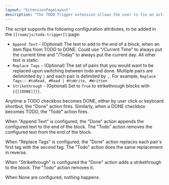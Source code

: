 ```yaml
---
layout: "ExtensionPageLayout"
description: "The TODO Trigger extension allows the user to tie an action upon converting a TODO to DONE."
---
```


The script supports the following configuration attributes, to be added in the `[[roam/js/todo-trigger]]` page:

- `Append Text` - (Optional) The text to add to the end of a block, when an item flips from TODO to DONE. Could use "/Current Time" to always put the current time and "/Today" to always put the current day. All other text is static.
- `Replace Tags` - (Optional) The set of pairs that you would want to be replaced upon switching between todo and done. Multiple pairs are deliminited by `|` and each pair is delimited by `,`. For example, `Replace Tags:: #toRead, #Read | #toWrite, #Written`
- `Strikethrough` - (Optional) Set to `True` to strikethrough blocks with `{{[[DONE]]}}`.

Anytime a TODO checkbox becomes DONE, either by user click or keyboard shortbut, the "Done" action fires. Similarly, when a DONE checkbox becomes TODO, the "Todo" action fires.

When "Append Text" is configured, the "Done" action appends the configured text to the end of the block. The "Todo" action removes the configured text from the end of the block.

When "Replace Tags" is configured, the "Done" action replaces each pair's first tag with the second tag. The "Todo" action does the same replacement in reverse.

When "Strikethrough" is configured the "Done" action adds a strikethrough to the block. The "Todo" action removes it.

When None are configured, nothing happens.
